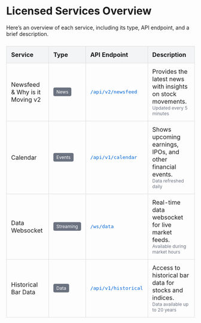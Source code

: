 # Licensed Services Overview

Here’s an overview of each service, including its type, API endpoint, and a brief description.

<style>
    .service-table {
    width: 100%;
    border-collapse: collapse;
    margin: 24px 0;
    }

    .service-table th, .service-table td {
    border: 1px solid #ddd;
    padding: 12px;
    text-align: left;
}

    .service-table th {
    background-color: #f3f4f6;
    font-weight: bold;
}

    .service-badge {
    display: inline-block;
    padding: 4px 8px;
    background-color: #6b7280;
    color: #ffffff;
    border-radius: 4px;
    font-size: 12px;
}

    .api-endpoint {
    font-family: monospace;
    color: #0366d6;
}

    .extra-info {
    font-size: 12px;
    color: #6b7280;
}
</style>

<table class="service-table">
    <thead>
    <tr>
        <th>Service</th>
        <th>Type</th>
        <th>API Endpoint</th>
        <th>Description</th>
    </tr>
    </thead>
    <tbody>
    <tr>
        <td>Newsfeed & Why is it Moving v2</td>
        <td><span class="service-badge">News</span></td>
        <td><span class="api-endpoint">/api/v2/newsfeed</span></td>
        <td>Provides the latest news with insights on stock movements.<br/><span class="extra-info">Updated every 5 minutes</span></td>
    </tr>
    <tr>
        <td>Calendar</td>
        <td><span class="service-badge">Events</span></td>
        <td><span class="api-endpoint">/api/v1/calendar</span></td>
        <td>Shows upcoming earnings, IPOs, and other financial events.<br/><span class="extra-info">Data refreshed daily</span></td>
    </tr>
    <tr>
        <td>Data Websocket</td>
        <td><span class="service-badge">Streaming</span></td>
        <td><span class="api-endpoint">/ws/data</span></td>
        <td>Real-time data websocket for live market feeds.<br/><span class="extra-info">Available during market hours</span></td>
    </tr>
    <tr>
        <td>Historical Bar Data</td>
        <td><span class="service-badge">Data</span></td>
        <td><span class="api-endpoint">/api/v1/historical</span></td>
        <td>Access to historical bar data for stocks and indices.<br/><span class="extra-info">Data available up to 20 years</span></td>
    </tr>
    <!-- Add additional services below -->
    </tbody>
</table>
